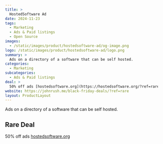```yaml
---
title: >
  HostedSoftware Ad
date: 2024-11-23
tags:
  - Marketing
  - Ads & Paid listings
  - Open Source
images:
  - /static/images/product/hostedsoftware-ad/og-image.png
logo: /static/images/product/hostedsoftware-ad/logo.png
summary: >
  Ads on a directory of a software that can be self hosted.
categories:
  - Marketing
subcategories:
  - Ads & Paid listings
deal: >
  50% off ads [hostedsoftware.org](https://hostedsoftware.org/?ref=rare)
website: https://johnrush.me/black-friday-deals/?ref=rare
layout: ProductLayout
---
```

Ads on a directory of a software that can be self hosted.

## Rare Deal

50% off ads [hostedsoftware.org](https://hostedsoftware.org/?ref=rare)
